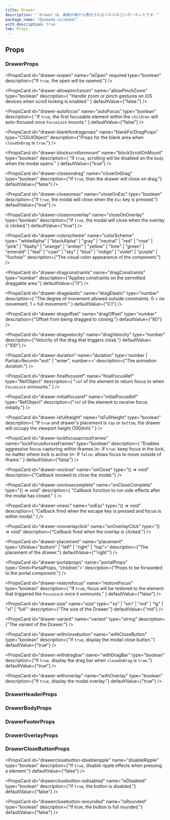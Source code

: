 ```yaml
---
title: Drawer
description: "`Drawer`は、画面の端から表示されるパネルのコンポーネントです。"
package_name: "@yamada-ui/modal"
with_description: true
tab: Props
---
```


## Props

### DrawerProps

<PropsCard
  id="drawer-isopen"
  name="isOpen"
  required
  type="boolean"
  description={"If `true`, the open will be opened."}
/>

<PropsCard id="drawer-about" name="about" type="string" />

<PropsCard id="drawer-accesskey" name="accessKey" type="string" />

<PropsCard
  id="drawer-allowpinchzoom"
  name="allowPinchZoom"
  type="boolean"
  description={
    "Handle zoom or pinch gestures on iOS devices when scroll locking is enabled."
  }
  defaultValue={"false."}
/>

<PropsCard
  id="drawer-aria-activedescendant"
  name="aria-activedescendant"
  type="string"
/>

<PropsCard id="drawer-aria-atomic" name="aria-atomic" type="Booleanish" />

<PropsCard
  id="drawer-aria-autocomplete"
  name="aria-autocomplete"
  type='"list" | "none" | "inline" | "both"'
/>

<PropsCard
  id="drawer-aria-braillelabel"
  name="aria-braillelabel"
  type="string"
/>

<PropsCard
  id="drawer-aria-brailleroledescription"
  name="aria-brailleroledescription"
  type="string"
/>

<PropsCard id="drawer-aria-busy" name="aria-busy" type="Booleanish" />

<PropsCard
  id="drawer-aria-checked"
  name="aria-checked"
  type='boolean | "true" | "false" | "mixed"'
/>

<PropsCard id="drawer-aria-colcount" name="aria-colcount" type="number" />

<PropsCard id="drawer-aria-colindex" name="aria-colindex" type="number" />

<PropsCard
  id="drawer-aria-colindextext"
  name="aria-colindextext"
  type="string"
/>

<PropsCard id="drawer-aria-colspan" name="aria-colspan" type="number" />

<PropsCard id="drawer-aria-controls" name="aria-controls" type="string" />

<PropsCard
  id="drawer-aria-current"
  name="aria-current"
  type='type ONLY_FOR_FORMAT =
  | boolean
  | "time"
  | "true"
  | "false"
  | "step"
  | "page"
  | "location"
  | "date"'
/>

<PropsCard id="drawer-aria-describedby" name="aria-describedby" type="string" />

<PropsCard id="drawer-aria-description" name="aria-description" type="string" />

<PropsCard id="drawer-aria-details" name="aria-details" type="string" />

<PropsCard id="drawer-aria-disabled" name="aria-disabled" type="Booleanish" />

<PropsCard
  id="drawer-aria-dropeffect"
  name="aria-dropeffect"
  type='"link" | "none" | "copy" | "execute" | "move" | "popup"'
/>

<PropsCard
  id="drawer-aria-errormessage"
  name="aria-errormessage"
  type="string"
/>

<PropsCard id="drawer-aria-expanded" name="aria-expanded" type="Booleanish" />

<PropsCard id="drawer-aria-flowto" name="aria-flowto" type="string" />

<PropsCard id="drawer-aria-grabbed" name="aria-grabbed" type="Booleanish" />

<PropsCard
  id="drawer-aria-haspopup"
  name="aria-haspopup"
  type='type ONLY_FOR_FORMAT =
  | boolean
  | "dialog"
  | "menu"
  | "true"
  | "false"
  | "grid"
  | "listbox"
  | "tree"'
/>

<PropsCard id="drawer-aria-hidden" name="aria-hidden" type="Booleanish" />

<PropsCard
  id="drawer-aria-invalid"
  name="aria-invalid"
  type='boolean | "true" | "false" | "grammar" | "spelling"'
/>

<PropsCard
  id="drawer-aria-keyshortcuts"
  name="aria-keyshortcuts"
  type="string"
/>

<PropsCard id="drawer-aria-label" name="aria-label" type="string" />

<PropsCard id="drawer-aria-labelledby" name="aria-labelledby" type="string" />

<PropsCard id="drawer-aria-level" name="aria-level" type="number" />

<PropsCard
  id="drawer-aria-live"
  name="aria-live"
  type='"off" | "assertive" | "polite"'
/>

<PropsCard id="drawer-aria-modal" name="aria-modal" type="Booleanish" />

<PropsCard id="drawer-aria-multiline" name="aria-multiline" type="Booleanish" />

<PropsCard
  id="drawer-aria-multiselectable"
  name="aria-multiselectable"
  type="Booleanish"
/>

<PropsCard
  id="drawer-aria-orientation"
  name="aria-orientation"
  type='"horizontal" | "vertical"'
/>

<PropsCard id="drawer-aria-owns" name="aria-owns" type="string" />

<PropsCard id="drawer-aria-placeholder" name="aria-placeholder" type="string" />

<PropsCard id="drawer-aria-posinset" name="aria-posinset" type="number" />

<PropsCard
  id="drawer-aria-pressed"
  name="aria-pressed"
  type='boolean | "true" | "false" | "mixed"'
/>

<PropsCard id="drawer-aria-readonly" name="aria-readonly" type="Booleanish" />

<PropsCard
  id="drawer-aria-relevant"
  name="aria-relevant"
  type='type ONLY_FOR_FORMAT =
  | "text"
  | "all"
  | "additions"
  | "additions removals"
  | "additions text"
  | "removals"
  | "removals additions"
  | "removals text"
  | "text additions"
  | "text removals"'
/>

<PropsCard id="drawer-aria-required" name="aria-required" type="Booleanish" />

<PropsCard
  id="drawer-aria-roledescription"
  name="aria-roledescription"
  type="string"
/>

<PropsCard id="drawer-aria-rowcount" name="aria-rowcount" type="number" />

<PropsCard id="drawer-aria-rowindex" name="aria-rowindex" type="number" />

<PropsCard
  id="drawer-aria-rowindextext"
  name="aria-rowindextext"
  type="string"
/>

<PropsCard id="drawer-aria-rowspan" name="aria-rowspan" type="number" />

<PropsCard id="drawer-aria-selected" name="aria-selected" type="Booleanish" />

<PropsCard id="drawer-aria-setsize" name="aria-setsize" type="number" />

<PropsCard
  id="drawer-aria-sort"
  name="aria-sort"
  type='"none" | "ascending" | "descending" | "other"'
/>

<PropsCard id="drawer-aria-valuemax" name="aria-valuemax" type="number" />

<PropsCard id="drawer-aria-valuemin" name="aria-valuemin" type="number" />

<PropsCard id="drawer-aria-valuenow" name="aria-valuenow" type="number" />

<PropsCard id="drawer-aria-valuetext" name="aria-valuetext" type="string" />

<PropsCard
  id="drawer-as"
  name="as"
  type='"symbol" | "object" | "a" | "abbr" | "address" | "area" | "article" | "aside" | "audio" | "b" | "base" | "bdi" | "bdo" | "big" | "blockquote" | "body" | "br" | "button" | "canvas" | ... 149 more ... | "view"'
/>

<PropsCard id="drawer-autocapitalize" name="autoCapitalize" type="string" />

<PropsCard id="drawer-autocorrect" name="autoCorrect" type="string" />

<PropsCard
  id="drawer-autofocus"
  name="autoFocus"
  type="boolean"
  description={
    "If `true`, the first focusable element within the `children` will auto-focused once `FocusLock` mounts."
  }
  defaultValue={"false"}
/>

<PropsCard id="drawer-autosave" name="autoSave" type="string" />

<PropsCard
  id="drawer-blankfordragprops"
  name="blankForDragProps"
  type="CSSUIObject"
  description={"Props for the blank area when `closeOnDrag` is `true`."}
/>

<PropsCard
  id="drawer-blockscrollonmount"
  name="blockScrollOnMount"
  type="boolean"
  description={
    "If `true`, scrolling will be disabled on the `body` when the modal opens."
  }
  defaultValue={"true"}
/>

<PropsCard id="drawer-classname" name="className" type="string" />

<PropsCard
  id="drawer-closeondrag"
  name="closeOnDrag"
  type="boolean"
  description={"If `true`, then the drawer will close on drag."}
  defaultValue={"false"}
/>

<PropsCard
  id="drawer-closeonesc"
  name="closeOnEsc"
  type="boolean"
  description={"If `true`, the modal will close when the `Esc` key is pressed."}
  defaultValue={"true"}
/>

<PropsCard
  id="drawer-closeonoverlay"
  name="closeOnOverlay"
  type="boolean"
  description={"If `true`, the modal will close when the overlay is clicked."}
  defaultValue={"true"}
/>

<PropsCard
  id="drawer-colorscheme"
  name="colorScheme"
  type='"whiteAlpha" | "blackAlpha" | "gray" | "neutral" | "red" | "rose" | "pink" | "flashy" | "orange" | "amber" | "yellow" | "lime" | "green" | "emerald" | "teal" | "cyan" | "sky" | "blue" | "indigo" | "violet" | "purple" | "fuchsia"'
  description={"The visual color appearance of the component."}
/>

<PropsCard id="drawer-content" name="content" type="string" />

<PropsCard
  id="drawer-contenteditable"
  name="contentEditable"
  type='"inherit" | Booleanish | "plaintext-only"'
/>

<PropsCard id="drawer-contextmenu" name="contextMenu" type="string" />

<PropsCard
  id="drawer-dangerouslysetinnerhtml"
  name="dangerouslySetInnerHTML"
  type="{ __html: string | TrustedHTML }"
/>

<PropsCard id="drawer-datatype" name="datatype" type="string" />

<PropsCard id="drawer-defaultchecked" name="defaultChecked" type="boolean" />

<PropsCard
  id="drawer-defaultvalue"
  name="defaultValue"
  type="string | number | readonly string[]"
/>

<PropsCard id="drawer-dir" name="dir" type="string" />

<PropsCard
  id="drawer-dragconstraints"
  name="dragConstraints"
  type="number"
  description={"Applies constraints on the permitted draggable area."}
  defaultValue={"0"}
/>

<PropsCard
  id="drawer-dragelastic"
  name="dragElastic"
  type="number"
  description={
    "The degree of movement allowed outside constraints. 0 = no movement, 1 = full movement."
  }
  defaultValue={"0.1"}
/>

<PropsCard id="drawer-draggable" name="draggable" type="Booleanish" />

<PropsCard
  id="drawer-dragoffset"
  name="dragOffset"
  type="number"
  description={"Offset from being dragged to closing."}
  defaultValue={"80"}
/>

<PropsCard
  id="drawer-dragvelocity"
  name="dragVelocity"
  type="number"
  description={"Velocity of the drag that triggers close."}
  defaultValue={"100"}
/>

<PropsCard
  id="drawer-duration"
  name="duration"
  type='number | Partial<Record<"exit" | "enter", number>>'
  description={"The animation duration."}
/>

<PropsCard
  id="drawer-finalfocusref"
  name="finalFocusRef"
  type="RefObject<FocusableElement>"
  description={
    "`ref` of the element to return focus to when `FocusLock` unmounts."
  }
/>

<PropsCard id="drawer-hidden" name="hidden" type="boolean" />

<PropsCard id="drawer-id" name="id" type="string" />

<PropsCard
  id="drawer-initialfocusref"
  name="initialFocusRef"
  type="RefObject<FocusableElement>"
  description={"`ref` of the element to receive focus initially."}
/>

<PropsCard id="drawer-inlist" name="inlist" type="any" />

<PropsCard
  id="drawer-inputmode"
  name="inputMode"
  type='type ONLY_FOR_FORMAT =
  | "search"
  | "text"
  | "none"
  | "tel"
  | "url"
  | "email"
  | "numeric"
  | "decimal"'
/>

<PropsCard id="drawer-is" name="is" type="string" />

<PropsCard
  id="drawer-isfullheight"
  name="isFullHeight"
  type="boolean"
  description={
    "If `true` and drawer's placement is `top` or `bottom`, the drawer will occupy the viewport height (100dvh)."
  }
/>

<PropsCard id="drawer-itemid" name="itemID" type="string" />

<PropsCard id="drawer-itemprop" name="itemProp" type="string" />

<PropsCard id="drawer-itemref" name="itemRef" type="string" />

<PropsCard id="drawer-itemscope" name="itemScope" type="boolean" />

<PropsCard id="drawer-itemtype" name="itemType" type="string" />

<PropsCard id="drawer-lang" name="lang" type="string" />

<PropsCard
  id="drawer-lockfocusacrossframes"
  name="lockFocusAcrossFrames"
  type="boolean"
  description={
    "Enables aggressive focus capturing within iframes.\n- If `true`: keep focus in the lock, no matter where lock is active.\n- If `false`:  allows focus to move outside of iframe."
  }
  defaultValue={"false"}
/>

<PropsCard id="drawer-nonce" name="nonce" type="string" />

<PropsCard
  id="drawer-onabort"
  name="onAbort"
  type="ReactEventHandler<HTMLElement>"
/>

<PropsCard
  id="drawer-onabortcapture"
  name="onAbortCapture"
  type="ReactEventHandler<HTMLElement>"
/>

<PropsCard
  id="drawer-onanimationend"
  name="onAnimationEnd"
  type="AnimationEventHandler<HTMLElement>"
/>

<PropsCard
  id="drawer-onanimationendcapture"
  name="onAnimationEndCapture"
  type="AnimationEventHandler<HTMLElement>"
/>

<PropsCard
  id="drawer-onanimationiteration"
  name="onAnimationIteration"
  type="AnimationEventHandler<HTMLElement>"
/>

<PropsCard
  id="drawer-onanimationiterationcapture"
  name="onAnimationIterationCapture"
  type="AnimationEventHandler<HTMLElement>"
/>

<PropsCard
  id="drawer-onanimationstartcapture"
  name="onAnimationStartCapture"
  type="AnimationEventHandler<HTMLElement>"
/>

<PropsCard
  id="drawer-onauxclick"
  name="onAuxClick"
  type="MouseEventHandler<HTMLElement>"
/>

<PropsCard
  id="drawer-onauxclickcapture"
  name="onAuxClickCapture"
  type="MouseEventHandler<HTMLElement>"
/>

<PropsCard
  id="drawer-onbeforeinput"
  name="onBeforeInput"
  type="FormEventHandler<HTMLElement>"
/>

<PropsCard
  id="drawer-onbeforeinputcapture"
  name="onBeforeInputCapture"
  type="FormEventHandler<HTMLElement>"
/>

<PropsCard
  id="drawer-onblur"
  name="onBlur"
  type="FocusEventHandler<HTMLElement>"
/>

<PropsCard
  id="drawer-onblurcapture"
  name="onBlurCapture"
  type="FocusEventHandler<HTMLElement>"
/>

<PropsCard
  id="drawer-oncanplay"
  name="onCanPlay"
  type="ReactEventHandler<HTMLElement>"
/>

<PropsCard
  id="drawer-oncanplaycapture"
  name="onCanPlayCapture"
  type="ReactEventHandler<HTMLElement>"
/>

<PropsCard
  id="drawer-oncanplaythrough"
  name="onCanPlayThrough"
  type="ReactEventHandler<HTMLElement>"
/>

<PropsCard
  id="drawer-oncanplaythroughcapture"
  name="onCanPlayThroughCapture"
  type="ReactEventHandler<HTMLElement>"
/>

<PropsCard
  id="drawer-onchange"
  name="onChange"
  type="FormEventHandler<HTMLElement>"
/>

<PropsCard
  id="drawer-onchangecapture"
  name="onChangeCapture"
  type="FormEventHandler<HTMLElement>"
/>

<PropsCard
  id="drawer-onclick"
  name="onClick"
  type="MouseEventHandler<HTMLElement>"
/>

<PropsCard
  id="drawer-onclickcapture"
  name="onClickCapture"
  type="MouseEventHandler<HTMLElement>"
/>

<PropsCard
  id="drawer-onclose"
  name="onClose"
  type="() => void"
  description={"Callback invoked to close the modal."}
/>

<PropsCard
  id="drawer-onclosecomplete"
  name="onCloseComplete"
  type="() => void"
  description={
    "Callback function to run side effects after the modal has closed."
  }
/>

<PropsCard
  id="drawer-oncompositionend"
  name="onCompositionEnd"
  type="CompositionEventHandler<HTMLElement>"
/>

<PropsCard
  id="drawer-oncompositionendcapture"
  name="onCompositionEndCapture"
  type="CompositionEventHandler<HTMLElement>"
/>

<PropsCard
  id="drawer-oncompositionstart"
  name="onCompositionStart"
  type="CompositionEventHandler<HTMLElement>"
/>

<PropsCard
  id="drawer-oncompositionstartcapture"
  name="onCompositionStartCapture"
  type="CompositionEventHandler<HTMLElement>"
/>

<PropsCard
  id="drawer-oncompositionupdate"
  name="onCompositionUpdate"
  type="CompositionEventHandler<HTMLElement>"
/>

<PropsCard
  id="drawer-oncompositionupdatecapture"
  name="onCompositionUpdateCapture"
  type="CompositionEventHandler<HTMLElement>"
/>

<PropsCard
  id="drawer-oncontextmenu"
  name="onContextMenu"
  type="MouseEventHandler<HTMLElement>"
/>

<PropsCard
  id="drawer-oncontextmenucapture"
  name="onContextMenuCapture"
  type="MouseEventHandler<HTMLElement>"
/>

<PropsCard
  id="drawer-oncopy"
  name="onCopy"
  type="ClipboardEventHandler<HTMLElement>"
/>

<PropsCard
  id="drawer-oncopycapture"
  name="onCopyCapture"
  type="ClipboardEventHandler<HTMLElement>"
/>

<PropsCard
  id="drawer-oncut"
  name="onCut"
  type="ClipboardEventHandler<HTMLElement>"
/>

<PropsCard
  id="drawer-oncutcapture"
  name="onCutCapture"
  type="ClipboardEventHandler<HTMLElement>"
/>

<PropsCard
  id="drawer-ondoubleclick"
  name="onDoubleClick"
  type="MouseEventHandler<HTMLElement>"
/>

<PropsCard
  id="drawer-ondoubleclickcapture"
  name="onDoubleClickCapture"
  type="MouseEventHandler<HTMLElement>"
/>

<PropsCard
  id="drawer-ondragcapture"
  name="onDragCapture"
  type="DragEventHandler<HTMLElement>"
/>

<PropsCard
  id="drawer-ondragendcapture"
  name="onDragEndCapture"
  type="DragEventHandler<HTMLElement>"
/>

<PropsCard
  id="drawer-ondragenter"
  name="onDragEnter"
  type="DragEventHandler<HTMLElement>"
/>

<PropsCard
  id="drawer-ondragentercapture"
  name="onDragEnterCapture"
  type="DragEventHandler<HTMLElement>"
/>

<PropsCard
  id="drawer-ondragexit"
  name="onDragExit"
  type="DragEventHandler<HTMLElement>"
/>

<PropsCard
  id="drawer-ondragexitcapture"
  name="onDragExitCapture"
  type="DragEventHandler<HTMLElement>"
/>

<PropsCard
  id="drawer-ondragleave"
  name="onDragLeave"
  type="DragEventHandler<HTMLElement>"
/>

<PropsCard
  id="drawer-ondragleavecapture"
  name="onDragLeaveCapture"
  type="DragEventHandler<HTMLElement>"
/>

<PropsCard
  id="drawer-ondragover"
  name="onDragOver"
  type="DragEventHandler<HTMLElement>"
/>

<PropsCard
  id="drawer-ondragovercapture"
  name="onDragOverCapture"
  type="DragEventHandler<HTMLElement>"
/>

<PropsCard
  id="drawer-ondragstartcapture"
  name="onDragStartCapture"
  type="DragEventHandler<HTMLElement>"
/>

<PropsCard
  id="drawer-ondrop"
  name="onDrop"
  type="DragEventHandler<HTMLElement>"
/>

<PropsCard
  id="drawer-ondropcapture"
  name="onDropCapture"
  type="DragEventHandler<HTMLElement>"
/>

<PropsCard
  id="drawer-ondurationchange"
  name="onDurationChange"
  type="ReactEventHandler<HTMLElement>"
/>

<PropsCard
  id="drawer-ondurationchangecapture"
  name="onDurationChangeCapture"
  type="ReactEventHandler<HTMLElement>"
/>

<PropsCard
  id="drawer-onemptied"
  name="onEmptied"
  type="ReactEventHandler<HTMLElement>"
/>

<PropsCard
  id="drawer-onemptiedcapture"
  name="onEmptiedCapture"
  type="ReactEventHandler<HTMLElement>"
/>

<PropsCard
  id="drawer-onencrypted"
  name="onEncrypted"
  type="ReactEventHandler<HTMLElement>"
/>

<PropsCard
  id="drawer-onencryptedcapture"
  name="onEncryptedCapture"
  type="ReactEventHandler<HTMLElement>"
/>

<PropsCard
  id="drawer-onended"
  name="onEnded"
  type="ReactEventHandler<HTMLElement>"
/>

<PropsCard
  id="drawer-onendedcapture"
  name="onEndedCapture"
  type="ReactEventHandler<HTMLElement>"
/>

<PropsCard
  id="drawer-onerror"
  name="onError"
  type="ReactEventHandler<HTMLElement>"
/>

<PropsCard
  id="drawer-onerrorcapture"
  name="onErrorCapture"
  type="ReactEventHandler<HTMLElement>"
/>

<PropsCard
  id="drawer-onesc"
  name="onEsc"
  type="() => void"
  description={
    "Callback fired when the escape key is pressed and focus is within modal."
  }
/>

<PropsCard
  id="drawer-onfocus"
  name="onFocus"
  type="FocusEventHandler<HTMLElement>"
/>

<PropsCard
  id="drawer-onfocuscapture"
  name="onFocusCapture"
  type="FocusEventHandler<HTMLElement>"
/>

<PropsCard
  id="drawer-ongotpointercapture"
  name="onGotPointerCapture"
  type="PointerEventHandler<HTMLElement>"
/>

<PropsCard
  id="drawer-ongotpointercapturecapture"
  name="onGotPointerCaptureCapture"
  type="PointerEventHandler<HTMLElement>"
/>

<PropsCard
  id="drawer-oninput"
  name="onInput"
  type="FormEventHandler<HTMLElement>"
/>

<PropsCard
  id="drawer-oninputcapture"
  name="onInputCapture"
  type="FormEventHandler<HTMLElement>"
/>

<PropsCard
  id="drawer-oninvalid"
  name="onInvalid"
  type="FormEventHandler<HTMLElement>"
/>

<PropsCard
  id="drawer-oninvalidcapture"
  name="onInvalidCapture"
  type="FormEventHandler<HTMLElement>"
/>

<PropsCard
  id="drawer-onkeydown"
  name="onKeyDown"
  type="KeyboardEventHandler<HTMLElement>"
/>

<PropsCard
  id="drawer-onkeydowncapture"
  name="onKeyDownCapture"
  type="KeyboardEventHandler<HTMLElement>"
/>

<PropsCard
  id="drawer-onkeypress"
  name="onKeyPress"
  type="KeyboardEventHandler<HTMLElement>"
/>

<PropsCard
  id="drawer-onkeypresscapture"
  name="onKeyPressCapture"
  type="KeyboardEventHandler<HTMLElement>"
/>

<PropsCard
  id="drawer-onkeyup"
  name="onKeyUp"
  type="KeyboardEventHandler<HTMLElement>"
/>

<PropsCard
  id="drawer-onkeyupcapture"
  name="onKeyUpCapture"
  type="KeyboardEventHandler<HTMLElement>"
/>

<PropsCard
  id="drawer-onload"
  name="onLoad"
  type="ReactEventHandler<HTMLElement>"
/>

<PropsCard
  id="drawer-onloadcapture"
  name="onLoadCapture"
  type="ReactEventHandler<HTMLElement>"
/>

<PropsCard
  id="drawer-onloadeddata"
  name="onLoadedData"
  type="ReactEventHandler<HTMLElement>"
/>

<PropsCard
  id="drawer-onloadeddatacapture"
  name="onLoadedDataCapture"
  type="ReactEventHandler<HTMLElement>"
/>

<PropsCard
  id="drawer-onloadedmetadata"
  name="onLoadedMetadata"
  type="ReactEventHandler<HTMLElement>"
/>

<PropsCard
  id="drawer-onloadedmetadatacapture"
  name="onLoadedMetadataCapture"
  type="ReactEventHandler<HTMLElement>"
/>

<PropsCard
  id="drawer-onloadstart"
  name="onLoadStart"
  type="ReactEventHandler<HTMLElement>"
/>

<PropsCard
  id="drawer-onloadstartcapture"
  name="onLoadStartCapture"
  type="ReactEventHandler<HTMLElement>"
/>

<PropsCard
  id="drawer-onlostpointercapture"
  name="onLostPointerCapture"
  type="PointerEventHandler<HTMLElement>"
/>

<PropsCard
  id="drawer-onlostpointercapturecapture"
  name="onLostPointerCaptureCapture"
  type="PointerEventHandler<HTMLElement>"
/>

<PropsCard
  id="drawer-onmousedown"
  name="onMouseDown"
  type="MouseEventHandler<HTMLElement>"
/>

<PropsCard
  id="drawer-onmousedowncapture"
  name="onMouseDownCapture"
  type="MouseEventHandler<HTMLElement>"
/>

<PropsCard
  id="drawer-onmouseenter"
  name="onMouseEnter"
  type="MouseEventHandler<HTMLElement>"
/>

<PropsCard
  id="drawer-onmouseleave"
  name="onMouseLeave"
  type="MouseEventHandler<HTMLElement>"
/>

<PropsCard
  id="drawer-onmousemove"
  name="onMouseMove"
  type="MouseEventHandler<HTMLElement>"
/>

<PropsCard
  id="drawer-onmousemovecapture"
  name="onMouseMoveCapture"
  type="MouseEventHandler<HTMLElement>"
/>

<PropsCard
  id="drawer-onmouseout"
  name="onMouseOut"
  type="MouseEventHandler<HTMLElement>"
/>

<PropsCard
  id="drawer-onmouseoutcapture"
  name="onMouseOutCapture"
  type="MouseEventHandler<HTMLElement>"
/>

<PropsCard
  id="drawer-onmouseover"
  name="onMouseOver"
  type="MouseEventHandler<HTMLElement>"
/>

<PropsCard
  id="drawer-onmouseovercapture"
  name="onMouseOverCapture"
  type="MouseEventHandler<HTMLElement>"
/>

<PropsCard
  id="drawer-onmouseup"
  name="onMouseUp"
  type="MouseEventHandler<HTMLElement>"
/>

<PropsCard
  id="drawer-onmouseupcapture"
  name="onMouseUpCapture"
  type="MouseEventHandler<HTMLElement>"
/>

<PropsCard
  id="drawer-onoverlayclick"
  name="onOverlayClick"
  type="() => void"
  description={"Callback fired when the overlay is clicked."}
/>

<PropsCard
  id="drawer-onpaste"
  name="onPaste"
  type="ClipboardEventHandler<HTMLElement>"
/>

<PropsCard
  id="drawer-onpastecapture"
  name="onPasteCapture"
  type="ClipboardEventHandler<HTMLElement>"
/>

<PropsCard
  id="drawer-onpause"
  name="onPause"
  type="ReactEventHandler<HTMLElement>"
/>

<PropsCard
  id="drawer-onpausecapture"
  name="onPauseCapture"
  type="ReactEventHandler<HTMLElement>"
/>

<PropsCard
  id="drawer-onplay"
  name="onPlay"
  type="ReactEventHandler<HTMLElement>"
/>

<PropsCard
  id="drawer-onplaycapture"
  name="onPlayCapture"
  type="ReactEventHandler<HTMLElement>"
/>

<PropsCard
  id="drawer-onplaying"
  name="onPlaying"
  type="ReactEventHandler<HTMLElement>"
/>

<PropsCard
  id="drawer-onplayingcapture"
  name="onPlayingCapture"
  type="ReactEventHandler<HTMLElement>"
/>

<PropsCard
  id="drawer-onpointercancel"
  name="onPointerCancel"
  type="PointerEventHandler<HTMLElement>"
/>

<PropsCard
  id="drawer-onpointercancelcapture"
  name="onPointerCancelCapture"
  type="PointerEventHandler<HTMLElement>"
/>

<PropsCard
  id="drawer-onpointerdown"
  name="onPointerDown"
  type="PointerEventHandler<HTMLElement>"
/>

<PropsCard
  id="drawer-onpointerdowncapture"
  name="onPointerDownCapture"
  type="PointerEventHandler<HTMLElement>"
/>

<PropsCard
  id="drawer-onpointerenter"
  name="onPointerEnter"
  type="PointerEventHandler<HTMLElement>"
/>

<PropsCard
  id="drawer-onpointerleave"
  name="onPointerLeave"
  type="PointerEventHandler<HTMLElement>"
/>

<PropsCard
  id="drawer-onpointermove"
  name="onPointerMove"
  type="PointerEventHandler<HTMLElement>"
/>

<PropsCard
  id="drawer-onpointermovecapture"
  name="onPointerMoveCapture"
  type="PointerEventHandler<HTMLElement>"
/>

<PropsCard
  id="drawer-onpointerout"
  name="onPointerOut"
  type="PointerEventHandler<HTMLElement>"
/>

<PropsCard
  id="drawer-onpointeroutcapture"
  name="onPointerOutCapture"
  type="PointerEventHandler<HTMLElement>"
/>

<PropsCard
  id="drawer-onpointerover"
  name="onPointerOver"
  type="PointerEventHandler<HTMLElement>"
/>

<PropsCard
  id="drawer-onpointerovercapture"
  name="onPointerOverCapture"
  type="PointerEventHandler<HTMLElement>"
/>

<PropsCard
  id="drawer-onpointerup"
  name="onPointerUp"
  type="PointerEventHandler<HTMLElement>"
/>

<PropsCard
  id="drawer-onpointerupcapture"
  name="onPointerUpCapture"
  type="PointerEventHandler<HTMLElement>"
/>

<PropsCard
  id="drawer-onprogress"
  name="onProgress"
  type="ReactEventHandler<HTMLElement>"
/>

<PropsCard
  id="drawer-onprogresscapture"
  name="onProgressCapture"
  type="ReactEventHandler<HTMLElement>"
/>

<PropsCard
  id="drawer-onratechange"
  name="onRateChange"
  type="ReactEventHandler<HTMLElement>"
/>

<PropsCard
  id="drawer-onratechangecapture"
  name="onRateChangeCapture"
  type="ReactEventHandler<HTMLElement>"
/>

<PropsCard
  id="drawer-onreset"
  name="onReset"
  type="FormEventHandler<HTMLElement>"
/>

<PropsCard
  id="drawer-onresetcapture"
  name="onResetCapture"
  type="FormEventHandler<HTMLElement>"
/>

<PropsCard
  id="drawer-onresize"
  name="onResize"
  type="ReactEventHandler<HTMLElement>"
/>

<PropsCard
  id="drawer-onresizecapture"
  name="onResizeCapture"
  type="ReactEventHandler<HTMLElement>"
/>

<PropsCard
  id="drawer-onscroll"
  name="onScroll"
  type="UIEventHandler<HTMLElement>"
/>

<PropsCard
  id="drawer-onscrollcapture"
  name="onScrollCapture"
  type="UIEventHandler<HTMLElement>"
/>

<PropsCard
  id="drawer-onseeked"
  name="onSeeked"
  type="ReactEventHandler<HTMLElement>"
/>

<PropsCard
  id="drawer-onseekedcapture"
  name="onSeekedCapture"
  type="ReactEventHandler<HTMLElement>"
/>

<PropsCard
  id="drawer-onseeking"
  name="onSeeking"
  type="ReactEventHandler<HTMLElement>"
/>

<PropsCard
  id="drawer-onseekingcapture"
  name="onSeekingCapture"
  type="ReactEventHandler<HTMLElement>"
/>

<PropsCard
  id="drawer-onselect"
  name="onSelect"
  type="ReactEventHandler<HTMLElement>"
/>

<PropsCard
  id="drawer-onselectcapture"
  name="onSelectCapture"
  type="ReactEventHandler<HTMLElement>"
/>

<PropsCard
  id="drawer-onstalled"
  name="onStalled"
  type="ReactEventHandler<HTMLElement>"
/>

<PropsCard
  id="drawer-onstalledcapture"
  name="onStalledCapture"
  type="ReactEventHandler<HTMLElement>"
/>

<PropsCard
  id="drawer-onsubmit"
  name="onSubmit"
  type="FormEventHandler<HTMLElement>"
/>

<PropsCard
  id="drawer-onsubmitcapture"
  name="onSubmitCapture"
  type="FormEventHandler<HTMLElement>"
/>

<PropsCard
  id="drawer-onsuspend"
  name="onSuspend"
  type="ReactEventHandler<HTMLElement>"
/>

<PropsCard
  id="drawer-onsuspendcapture"
  name="onSuspendCapture"
  type="ReactEventHandler<HTMLElement>"
/>

<PropsCard
  id="drawer-ontimeupdate"
  name="onTimeUpdate"
  type="ReactEventHandler<HTMLElement>"
/>

<PropsCard
  id="drawer-ontimeupdatecapture"
  name="onTimeUpdateCapture"
  type="ReactEventHandler<HTMLElement>"
/>

<PropsCard
  id="drawer-ontouchcancel"
  name="onTouchCancel"
  type="TouchEventHandler<HTMLElement>"
/>

<PropsCard
  id="drawer-ontouchcancelcapture"
  name="onTouchCancelCapture"
  type="TouchEventHandler<HTMLElement>"
/>

<PropsCard
  id="drawer-ontouchend"
  name="onTouchEnd"
  type="TouchEventHandler<HTMLElement>"
/>

<PropsCard
  id="drawer-ontouchendcapture"
  name="onTouchEndCapture"
  type="TouchEventHandler<HTMLElement>"
/>

<PropsCard
  id="drawer-ontouchmove"
  name="onTouchMove"
  type="TouchEventHandler<HTMLElement>"
/>

<PropsCard
  id="drawer-ontouchmovecapture"
  name="onTouchMoveCapture"
  type="TouchEventHandler<HTMLElement>"
/>

<PropsCard
  id="drawer-ontouchstart"
  name="onTouchStart"
  type="TouchEventHandler<HTMLElement>"
/>

<PropsCard
  id="drawer-ontouchstartcapture"
  name="onTouchStartCapture"
  type="TouchEventHandler<HTMLElement>"
/>

<PropsCard
  id="drawer-ontransitionend"
  name="onTransitionEnd"
  type="TransitionEventHandler<HTMLElement>"
/>

<PropsCard
  id="drawer-ontransitionendcapture"
  name="onTransitionEndCapture"
  type="TransitionEventHandler<HTMLElement>"
/>

<PropsCard
  id="drawer-onvolumechange"
  name="onVolumeChange"
  type="ReactEventHandler<HTMLElement>"
/>

<PropsCard
  id="drawer-onvolumechangecapture"
  name="onVolumeChangeCapture"
  type="ReactEventHandler<HTMLElement>"
/>

<PropsCard
  id="drawer-onwaiting"
  name="onWaiting"
  type="ReactEventHandler<HTMLElement>"
/>

<PropsCard
  id="drawer-onwaitingcapture"
  name="onWaitingCapture"
  type="ReactEventHandler<HTMLElement>"
/>

<PropsCard
  id="drawer-onwheel"
  name="onWheel"
  type="WheelEventHandler<HTMLElement>"
/>

<PropsCard
  id="drawer-onwheelcapture"
  name="onWheelCapture"
  type="WheelEventHandler<HTMLElement>"
/>

<PropsCard
  id="drawer-placement"
  name="placement"
  type='UIValue<"bottom" | "left" | "right" | "top">'
  description={"The placement of the drawer."}
  defaultValue={"'right'"}
/>

<PropsCard
  id="drawer-portalprops"
  name="portalProps"
  type='Omit<PortalProps, "children">'
  description={"Props to be forwarded to the portal component."}
/>

<PropsCard id="drawer-prefix" name="prefix" type="string" />

<PropsCard id="drawer-property" name="property" type="string" />

<PropsCard id="drawer-radiogroup" name="radioGroup" type="string" />

<PropsCard id="drawer-rel" name="rel" type="string" />

<PropsCard id="drawer-resource" name="resource" type="string" />

<PropsCard
  id="drawer-restorefocus"
  name="restoreFocus"
  type="boolean"
  description={
    "If `true`, focus will be restored to the element that triggered the `FocusLock` once it unmounts."
  }
  defaultValue={"false"}
/>

<PropsCard id="drawer-results" name="results" type="number" />

<PropsCard id="drawer-rev" name="rev" type="string" />

<PropsCard id="drawer-role" name="role" type="AriaRole" />

<PropsCard id="drawer-security" name="security" type="string" />

<PropsCard
  id="drawer-size"
  name="size"
  type='"xs" | "sm" | "md" | "lg" | "xl" | "full"'
  description={"The size of the Drawer."}
  defaultValue={"md"}
/>

<PropsCard id="drawer-slot" name="slot" type="string" />

<PropsCard id="drawer-spellcheck" name="spellCheck" type="Booleanish" />

<PropsCard
  id="drawer-suppresscontenteditablewarning"
  name="suppressContentEditableWarning"
  type="boolean"
/>

<PropsCard
  id="drawer-suppresshydrationwarning"
  name="suppressHydrationWarning"
  type="boolean"
/>

<PropsCard id="drawer-tabindex" name="tabIndex" type="number" />

<PropsCard id="drawer-title" name="title" type="string" />

<PropsCard id="drawer-translate" name="translate" type='"yes" | "no"' />

<PropsCard id="drawer-typeof" name="typeof" type="string" />

<PropsCard id="drawer-unselectable" name="unselectable" type='"on" | "off"' />

<PropsCard
  id="drawer-variant"
  name="variant"
  type="string"
  description={"The variant of the Drawer."}
/>

<PropsCard id="drawer-vocab" name="vocab" type="string" />

<PropsCard
  id="drawer-withclosebutton"
  name="withCloseButton"
  type="boolean"
  description={"If `true`, display the modal close button."}
  defaultValue={"true"}
/>

<PropsCard
  id="drawer-withdragbar"
  name="withDragBar"
  type="boolean"
  description={"If `true`, display the drag bar when `closeOnDrag` is `true`."}
  defaultValue={"true"}
/>

<PropsCard
  id="drawer-withoverlay"
  name="withOverlay"
  type="boolean"
  description={"If `true`, display the modal overlay."}
  defaultValue={"true"}
/>

### DrawerHeaderProps

### DrawerBodyProps

### DrawerFooterProps

### DrawerOverlayProps

### DrawerCloseButtonProps

<PropsCard
  id="drawerclosebutton-disableripple"
  name="disableRipple"
  type="boolean"
  description={"If `true`, disable ripple effects when pressing a element."}
  defaultValue={"false"}
/>

<PropsCard
  id="drawerclosebutton-isdisabled"
  name="isDisabled"
  type="boolean"
  description={"If `true`, the button is disabled."}
  defaultValue={"false"}
/>

<PropsCard
  id="drawerclosebutton-isrounded"
  name="isRounded"
  type="boolean"
  description={"If true, the button is full rounded."}
  defaultValue={"false"}
/>
